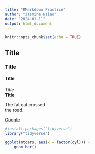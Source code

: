```yaml
---
title: "RMarkdown Practice"
author: "Jasmine Hsiao"
date: "2024-01-11"
output: html_document
---
```


```r
knitr::opts_chunk$set(echo = TRUE)
```

## Title 
### Title 
#### Title 
_Title_  
**Title**

The fat cat crossed  
the road.

[Google](https://www.google.com/)


```r
#install.packages("tidyverse")
library("tidyverse")
```

```r
ggplot(mtcars, aes(x = factor(cyl))) +
    geom_bar()
```

